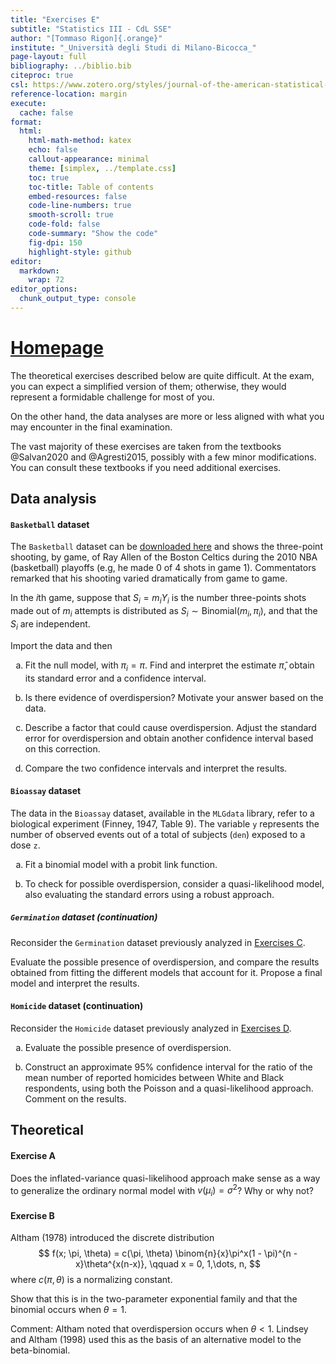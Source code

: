 ```yaml
---
title: "Exercises E"
subtitle: "Statistics III - CdL SSE"
author: "[Tommaso Rigon]{.orange}"
institute: "_Università degli Studi di Milano-Bicocca_"
page-layout: full
bibliography: ../biblio.bib
citeproc: true
csl: https://www.zotero.org/styles/journal-of-the-american-statistical-association
reference-location: margin
execute:
  cache: false
format:
  html:
    html-math-method: katex
    echo: false
    callout-appearance: minimal
    theme: [simplex, ../template.css]
    toc: true
    toc-title: Table of contents
    embed-resources: false
    code-line-numbers: true
    smooth-scroll: true
    code-fold: false
    code-summary: "Show the code"
    fig-dpi: 150
    highlight-style: github
editor: 
  markdown: 
    wrap: 72
editor_options: 
  chunk_output_type: console
---
```


# [Homepage](../index.html)

The theoretical exercises described below are quite [difficult]{.orange}. At the [exam]{.blue}, you can expect a [simplified version]{.blue} of them; otherwise, they would represent a formidable challenge for most of you.

On the other hand, the data analyses are more or less aligned with what you may encounter in the final examination.

:::callout-tip
The vast majority of these exercises are taken from the textbooks @Salvan2020 and @Agresti2015, possibly with a few minor modifications. You can consult these textbooks if you need additional exercises.
:::

## Data analysis

:::{.callout-note collapse=true}
#### `Basketball` dataset

The `Basketball` dataset can be [downloaded here](../data/Basketball.dat) and shows the three-point shooting, by game, of Ray Allen of the Boston Celtics during the 2010 NBA (basketball) playoffs (e.g, he made $0$ of $4$ shots in game $1$). Commentators remarked that his shooting varied dramatically from game to game.

In the $i$th game, suppose that $S_i = m_i Y_i$ is the number three-points shots made out of $m_i$ attempts is distributed as $S_i \sim \text{Binomial}(m_i, \pi_i)$, and that the $S_i$ are independent.

Import the data and then

(a) Fit the null model, with $\pi_i = \pi$. Find and interpret the estimate $\hat{\pi}$, obtain its standard error and a confidence interval.

(b) Is there evidence of overdispersion? Motivate your answer based on the data. 

(b) Describe a factor that could cause [overdispersion]{.blue}. Adjust the standard error for overdispersion and obtain another confidence interval based on this correction.

(c) Compare the two confidence intervals and interpret the results. 

:::

:::{.callout-note collapse=true}
#### `Bioassay` dataset

The data in the `Bioassay` dataset, available in the `MLGdata` library, refer to a biological experiment (Finney, 1947, Table 9). The variable `y` represents the number of observed events out of a total of subjects (`den`) exposed to a dose `z`.

(a) Fit a binomial model with a probit link function. 

(b) To check for possible overdispersion, consider a quasi-likelihood model, also evaluating the standard errors using a robust approach.
:::

:::{.callout-note collapse=true}
##### `Germination` dataset (continuation)

Reconsider the `Germination` dataset previously analyzed in [Exercises C](exe_C.html).

Evaluate the possible presence of [overdispersion]{.orange}, and compare the results obtained from fitting the different models that account for it. Propose a [final model]{.blue} and interpret the results.
:::

:::{.callout-note collapse=true}
#### `Homicide` dataset (continuation)

Reconsider the `Homicide` dataset previously analyzed in [Exercises D](exe_D.html).

(a) Evaluate the possible presence of [overdispersion]{.orange}.

(b) Construct an approximate 95% confidence interval for the ratio of the mean number of reported homicides between White and Black respondents, using both the Poisson and a quasi-likelihood approach. Comment on the results.
:::

## Theoretical

:::{.callout-note collapse=true}
#### Exercise A

Does the inflated-variance quasi-likelihood approach make sense as a way to generalize the ordinary normal model with $v(\mu_i) = \sigma^2$? Why or why not?

:::

:::{.callout-note collapse=true}
#### Exercise B

Altham (1978) introduced the discrete distribution
$$
f(x; \pi, \theta) = c(\pi, \theta) \binom{n}{x}\pi^x(1 - \pi)^{n - x}\theta^{x(n-x)}, \qquad x = 0, 1,\dots, n,
$$
where $c(\pi, \theta)$ is a normalizing constant. 

Show that this is in the two-parameter exponential family and that the binomial occurs when $\theta = 1$. 

[Comment]{.blue}: Altham noted that overdispersion occurs when $\theta < 1$. Lindsey and Altham (1998) used this as the basis of an alternative model to the beta-binomial.
:::

